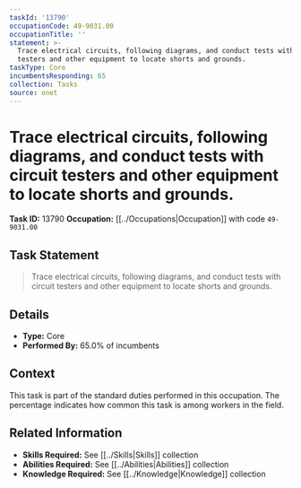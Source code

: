 ```yaml
---
taskId: '13790'
occupationCode: 49-9031.00
occupationTitle: ''
statement: >-
  Trace electrical circuits, following diagrams, and conduct tests with circuit
  testers and other equipment to locate shorts and grounds.
taskType: Core
incumbentsResponding: 65
collection: Tasks
source: onet
---
```

# Trace electrical circuits, following diagrams, and conduct tests with circuit testers and other equipment to locate shorts and grounds.

**Task ID:** 13790
**Occupation:** [[../Occupations|Occupation]] with code `49-9031.00`

## Task Statement

> Trace electrical circuits, following diagrams, and conduct tests with circuit testers and other equipment to locate shorts and grounds.

## Details

- **Type:** Core
- **Performed By:** 65.0% of incumbents

## Context

This task is part of the standard duties performed in this occupation. The percentage indicates how common this task is among workers in the field.

## Related Information

- **Skills Required:** See [[../Skills|Skills]] collection
- **Abilities Required:** See [[../Abilities|Abilities]] collection
- **Knowledge Required:** See [[../Knowledge|Knowledge]] collection
